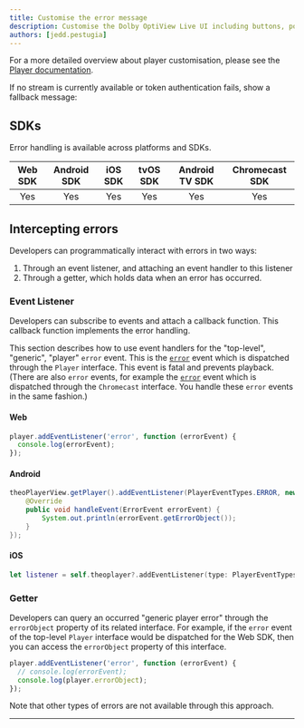 ```yaml
---
title: Customise the error message
description: Customise the Dolby OptiView Live UI including buttons, poster image, logo overlays, and stream messaging.
authors: [jedd.pestugia]
---
```


For a more detailed overview about player customisation, please see the [Player documentation](/theoplayer/getting-started/sdks/web/getting-started/).

If no stream is currently available or token authentication fails, show a fallback message:

## SDKs

Error handling is available across platforms and SDKs.

| Web SDK | Android SDK | iOS SDK | tvOS SDK | Android TV SDK | Chromecast SDK |
| :-----: | :---------: | :-----: | :------: | :------------: | :------------: |
|   Yes   |     Yes     |   Yes   |   Yes    |      Yes       |      Yes       |

## Intercepting errors

Developers can programmatically interact with errors in two ways:

1. Through an event listener, and attaching an event handler to this listener
2. Through a getter, which holds data when an error has occurred.

### Event Listener

Developers can subscribe to events and attach a callback function.
This callback function implements the error handling.

This section describes how to use event handlers for the "top-level", "generic", "player" `error` event.
This is the [`error`](pathname:///theoplayer/v9/api-reference/web/interfaces/PlayerEventMap.html#error) event which is dispatched through the `Player` interface.
This event is fatal and prevents playback.
(There are also `error` events, for example the [`error`](pathname:///theoplayer/v9/api-reference/web/interfaces/ChromecastEventMap.html#error) event which is dispatched through the `Chromecast` interface.
You handle these `error` events in the same fashion.)

#### Web

```js
player.addEventListener('error', function (errorEvent) {
  console.log(errorEvent);
});
```

#### Android

```java
theoPlayerView.getPlayer().addEventListener(PlayerEventTypes.ERROR, new EventListener<ErrorEvent>() {
    @Override
    public void handleEvent(ErrorEvent errorEvent) {
        System.out.println(errorEvent.getErrorObject());
    }
});
```

#### iOS

```swift
let listener = self.theoplayer?.addEventListener(type: PlayerEventTypes.ERROR, listener: { error in print(error.error)})
```

### Getter

Developers can query an occurred "generic player error" through the `errorObject` property of its related interface.
For example, if the `error` event of the top-level `Player` interface would be dispatched for the Web SDK,
then you can access the `errorObject` property of this interface.

```js
player.addEventListener('error', function (errorEvent) {
  // console.log(errorEvent);
  console.log(player.errorObject);
});
```

Note that other types of errors are not available through this approach.

---

